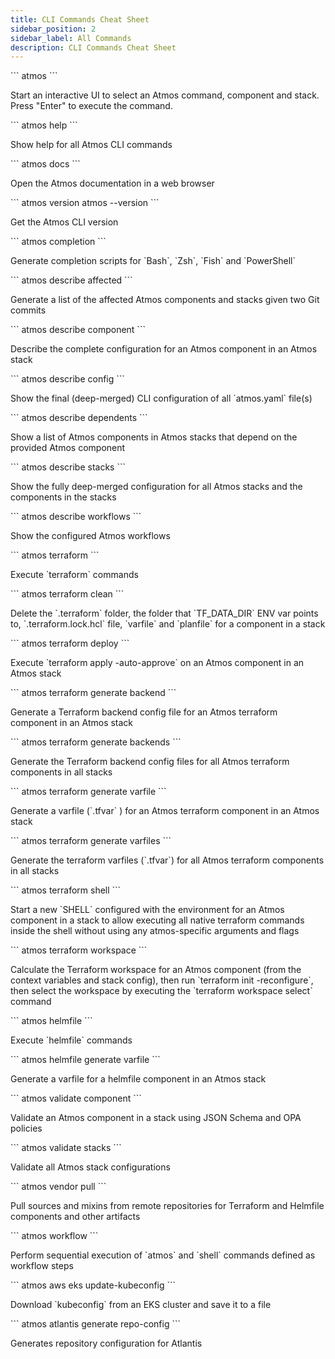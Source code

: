 ```yaml
---
title: CLI Commands Cheat Sheet
sidebar_position: 2
sidebar_label: All Commands
description: CLI Commands Cheat Sheet
---
```


<CardGroup title="General" className="cheatsheet">

  <Card url="/cli/commands/help">
    ```
    atmos
    ```
    <p>Start an interactive UI to select an Atmos command, component and stack. Press "Enter" to execute the command.</p>
  </Card>

  <Card url="/cli/commands/help">
    ```
    atmos help
    ```
    <p>Show help for all Atmos CLI commands</p>
  </Card>

  <Card url="/cli/commands/docs">
    ```
    atmos docs
    ```
   <p>Open the Atmos documentation in a web browser</p>
  </Card>

  <Card url="/cli/commands/version">
    ```
    atmos version
    atmos --version
    ```
    <p>Get the Atmos CLI version</p>
  </Card>

  <Card url="/cli/commands/completion">
    ```
    atmos completion
    ```
    <p>Generate completion scripts for `Bash`, `Zsh`, `Fish` and `PowerShell`</p>
  </Card>
</CardGroup>

<CardGroup title="Describe Commands" className="cheatsheet">
  <Card url="/cli/commands/describe/affected">
    ```
    atmos describe affected
    ```
    <p>Generate a list of the affected Atmos components and stacks given two Git commits</p>
  </Card>

  <Card url="/cli/commands/describe/component">
    ```
    atmos describe component
    ```
    <p>Describe the complete configuration for an Atmos component in an Atmos stack</p>
  </Card>

  <Card url="/cli/commands/describe/config">
    ```
    atmos describe config
    ```
    <p>Show the final (deep-merged) CLI configuration of all `atmos.yaml` file(s)</p>
  </Card>

  <Card url="/cli/commands/describe/dependents">
    ```
    atmos describe dependents
    ```
    <p>Show a list of Atmos components in Atmos stacks that depend on the provided Atmos component</p>
  </Card>

  <Card url="/cli/commands/describe/stacks">
    ```
    atmos describe stacks
    ```
    <p>Show the fully deep-merged configuration for all Atmos stacks and the components in the stacks</p>
  </Card>

  <Card url="/cli/commands/describe/workflows">
    ```
    atmos describe workflows
    ```
    <p>Show the configured Atmos workflows</p>
  </Card>
</CardGroup>

<CardGroup title="Terraform Commands" className="cheatsheet">
  <Card url="/cli/commands/terraform/usage">
    ```
    atmos terraform
    ```
    <p>Execute `terraform` commands</p>
  </Card>

  <Card url="/cli/commands/terraform/clean">
    ```
    atmos terraform clean
    ```
    <p>Delete the `.terraform` folder, the folder that `TF_DATA_DIR` ENV var points to, `.terraform.lock.hcl` file, `varfile` and `planfile` for a component in a stack</p>
  </Card>

  <Card url="/cli/commands/terraform/deploy">
    ```
    atmos terraform deploy
    ```
    <p>Execute `terraform apply -auto-approve` on an Atmos component in an Atmos stack</p>
  </Card>

  <Card url="/cli/commands/terraform/generate-backend">
    ```
    atmos terraform generate backend
    ```
    <p>Generate a Terraform backend config file for an Atmos terraform component in an Atmos stack</p>
  </Card>

  <Card url="/cli/commands/terraform/generate-backends">
    ```
    atmos terraform generate backends
    ```
    <p>Generate the Terraform backend config files for all Atmos terraform components in all stacks</p>
  </Card>

  <Card url="/cli/commands/terraform/generate-varfile">
    ```
    atmos terraform generate varfile
    ```
    <p>Generate a varfile (`.tfvar` ) for an Atmos terraform component in an Atmos stack</p>
  </Card>

  <Card url="/cli/commands/terraform/generate-varfiles">
    ```
    atmos terraform generate varfiles
    ```
    <p>Generate the terraform varfiles (`.tfvar`) for all Atmos terraform components in all stacks</p>
  </Card>

  <Card url="/cli/commands/terraform/shell">
    ```
    atmos terraform shell
    ```
    <p>Start a new `SHELL` configured with the environment for an Atmos component in a stack to allow executing all native terraform commands inside the shell without using any atmos-specific arguments and flags</p>
  </Card>

  <Card url="/cli/commands/terraform/workspace">
    ```
    atmos terraform workspace
    ```
    <p>Calculate the Terraform workspace for an Atmos component (from the context variables and stack config), then run `terraform init -reconfigure`, then select the workspace by executing the `terraform workspace select` command</p>
  </Card>
</CardGroup>

<CardGroup title="Helmfile Commands" className="cheatsheet">
  <Card url="/cli/commands/helmfile/usage">
    ```
    atmos helmfile
    ```
    <p>Execute `helmfile` commands</p>
  </Card>

  <Card url="/cli/commands/helmfile/generate-varfile">
    ```
    atmos helmfile generate varfile
    ```
    <p>Generate a varfile for a helmfile component in an Atmos stack</p>
  </Card>
</CardGroup>

<CardGroup title="Validate Commands" className="cheatsheet">
  <Card url="/cli/commands/validate/component">
    ```
    atmos validate component
    ```
    <p>Validate an Atmos component in a stack using JSON Schema and OPA policies</p>
  </Card>

  <Card url="/cli/commands/validate/stacks">
    ```
    atmos validate stacks
    ```
    <p>Validate all Atmos stack configurations</p>
  </Card>
</CardGroup>

<CardGroup title="Core Commands" className="cheatsheet">
  <Card url="/cli/commands/vendor/pull">
    ```
    atmos vendor pull
    ```
    <p>Pull sources and mixins from remote repositories for Terraform and Helmfile components and other artifacts</p>
  </Card>

  <Card url="/cli/commands/workflow">
    ```
    atmos workflow
    ```
    <p>Perform sequential execution of `atmos` and `shell` commands defined as workflow steps</p>
  </Card>
</CardGroup>

<CardGroup title="Integrations" className="cheatsheet">
  <Card url="/cli/commands/aws/eks-update-kubeconfig">
    ```
    atmos aws eks update-kubeconfig
    ```
    <p>Download `kubeconfig` from an EKS cluster and save it to a file</p>
  </Card>

  <Card url="/cli/commands/atlantis/generate-repo-config">
    ```
    atmos atlantis generate repo-config
    ```
    <p>Generates repository configuration for Atlantis</p>
  </Card>
</CardGroup>
